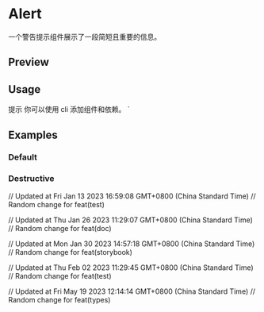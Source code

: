 

<Meta of={AlertStories} />

# Alert

一个警告提示组件展示了一段简短且重要的信息。

## Preview

<Canvas of={AlertStories.Default} />

<Controls />

## Usage


  <Terminal className="h-4 w-4" />
  <AlertTitle>提示</AlertTitle>
  <AlertDescription>
    你可以使用 cli 添加组件和依赖。
  </AlertDescription>
</Alert>
`

<Source code={importCode} language='ts' dark />
<Source code={exampleCode} language='tsx' dark />

## Examples

### Default

<Canvas of={AlertStories.Default} />

### Destructive

<Canvas of={AlertStories.Destructive} />

// Updated at Fri Jan 13 2023 16:59:08 GMT+0800 (China Standard Time)
// Random change for feat(test)

// Updated at Thu Jan 26 2023 11:29:07 GMT+0800 (China Standard Time)
// Random change for feat(doc)

// Updated at Mon Jan 30 2023 14:57:18 GMT+0800 (China Standard Time)
// Random change for feat(storybook)

// Updated at Thu Feb 02 2023 11:29:45 GMT+0800 (China Standard Time)
// Random change for feat(test)

// Updated at Fri May 19 2023 12:14:14 GMT+0800 (China Standard Time)
// Random change for feat(types)
